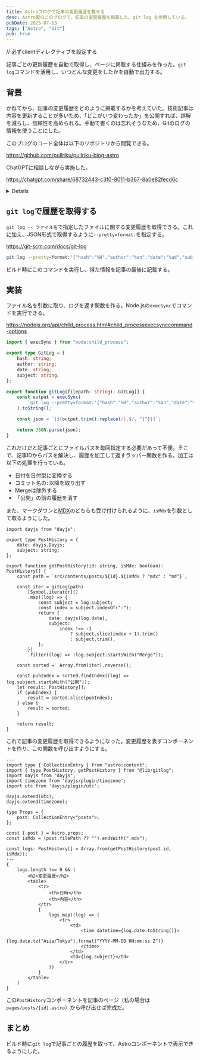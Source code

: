 ```yaml
---
title: Astroブログで記事の変更履歴を載せる
desc: Astro製のこのブログで、記事の変更履歴を掲載した。git log を参照している。
pubDate: 2025-07-13
tags: ["Astro", "Git"]
pub: true
---
```


// 必ずclientディレクティブを設定する

記事ごとの更新履歴を自動で取得し、ページに掲載する仕組みを作った。`git log`コマンドを活用し、いつどんな変更をしたかを自動で出力する。

## 背景

かねてから、記事の変更履歴をどのように掲載するかを考えていた。技術記事は内容を更新することが多いため、「どこがいつ変わったか」を公開すれば、誤解を減らし、信頼性を高められる。手動で書くのは忘れそうなため、Gitのログの情報を使うことにした。

このブログのコード全体は以下のリポジトリから閲覧できる。

https://github.com/pullriku/pullriku-blog-astro

ChatGPTに相談しながら実施した。

https://chatgpt.com/share/68732443-c3f0-8011-b367-8a0e82fecd6c

<Details title="環境">
- Node.js 24.3.0
- Astro 5.7.12
- Git 2.50.1
</Details>

## `git log`で履歴を取得する

`git log -- ファイル名`で指定したファイルに関する変更履歴を取得できる。これに加え、JSON形式で取得するように`--pretty=format:`を指定する。

https://git-scm.com/docs/git-log

```sh
git log --pretty=format:'{"hash":"%H","author":"%an","date":"%ad","subject":"%s"},' -- ファイル名
```

ビルド時にこのコマンドを実行し、得た情報を記事の最後に記載する。

## 実装

ファイル名を引数に取り、ログを返す関数を作る。Node.jsの`execSync`でコマンドを実行できる。

https://nodejs.org/api/child_process.html#child_processexecsynccommand-options

```ts:lib/gitlog.ts
import { execSync } from "node:child_process";

export type GitLog = {
    hash: string;
    author: string;
    date: string;
    subject: string;
};

export function gitLog(filepath: string): GitLog[] {
    const output = execSync(
        `git log --pretty=format:'{"hash":"%H","author":"%an","date":"%ad","subject":"%s"},' -- ${filepath}`,
    ).toString();

    const json = `[${output.trim().replace(/},$/, "}")}]`;

    return JSON.parse(json);
}
```

これだけだと記事ごとにファイルパスを毎回指定する必要があって不便。そこで、記事IDからパスを解決し、履歴を加工して返すラッパー関数を作る。加工は以下の処理を行っている。
- 日付を日付型に変換する
- コミット名の`:`以降を取り出す
- Mergeは除外する
- 「公開」の前の履歴を消す

また、マークダウンと[MDX](https://mdxjs.com/)のどちらも受け付けられるように、`isMdx`を引数として取るようにした。

```ts:lib/gitlog.ts(追加)
import dayjs from "dayjs";

export type PostHistory = {
    date: dayjs.Dayjs;
    subject: string;
};

export function getPostHistory(id: string, isMdx: boolean): PostHistory[] {
    const path = `src/contents/posts/${id}.${isMdx ? "mdx" : "md"}`;

    const iter = gitLog(path)
        [Symbol.iterator]()
        .map((log) => {
            const subject = log.subject;
            const index = subject.indexOf(":");
            return {
                date: dayjs(log.date),
                subject:
                    index !== -1
                        ? subject.slice(index + 1).trim()
                        : subject.trim(),
            };
        })
        .filter((log) => !log.subject.startsWith("Merge"));

    const sorted =  Array.from(iter).reverse();

    const pubIndex = sorted.findIndex((log) => log.subject.startsWith("公開"));
    let result: PostHistory[];
    if (pubIndex) {
        result = sorted.slice(pubIndex);
    } else {
        result = sorted;
    }

    return result;
}

```

これで記事の変更履歴を取得できるようになった。変更履歴を表すコンポーネントを作り、この関数を呼び出すようにする。

```astro:components/PostHistory.astro
---
import type { CollectionEntry } from "astro:content";
import { type PostHistory, getPostHistory } from "@lib/gitlog";
import dayjs from "dayjs";
import timezone from 'dayjs/plugin/timezone';
import utc from 'dayjs/plugin/utc';

dayjs.extend(utc);
dayjs.extend(timezone);

type Props = {
    post: CollectionEntry<"posts">;
};

const { post } = Astro.props;
const isMdx = (post.filePath ?? "").endsWith(".mdx");

const logs: PostHistory[] = Array.from(getPostHistory(post.id, isMdx));
---
{
    logs.length !== 0 && (
        <h2>変更履歴</h2>
        <table>
            <tr>
                <th>日時</th>
                <th>内容</th>
            </tr>
            {
                logs.map((log) => (
                    <tr>
                        <td>
                            <time datetime={log.date.toString()}>
                                {log.date.tz("Asia/Tokyo").format("YYYY-MM-DD HH:mm:ss Z")}
                            </time>
                        </td>
                        <td>{log.subject}</td>
                    </tr>
                ))
            }
        </table>
    )
}
```

この`PostHistory`コンポーネントを記事のページ（私の場合は`pages/posts/[id].astro`）から呼び出せば完成だ。

## まとめ

ビルド時に`git log`で記事ごとの履歴を取って、Astroコンポーネントで表示できるようにした。

